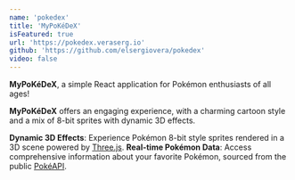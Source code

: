 ```yaml
---
name: 'pokedex'
title: 'MyPoKéDeX'
isFeatured: true
url: 'https://pokedex.veraserg.io'
github: 'https://github.com/elsergiovera/pokedex'
video: false
---
```

    
**MyPoKéDeX**, a simple React application for Pokémon enthusiasts of all ages!

**MyPoKéDeX** offers an engaging experience, with a charming cartoon style and a mix of 8-bit sprites with dynamic 3D effects.

**Dynamic 3D Effects**: Experience Pokémon 8-bit style sprites rendered in a 3D scene powered by [Three.js](https://threejs.org).
**Real-time Pokémon Data**: Access comprehensive information about your favorite Pokémon, sourced from the public [PokéAPI](https://pokeapi.co).